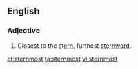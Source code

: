 ==English==

===Adjective===
{{en-adj|-}}

# Closest to the [[stern]], furthest [[sternward]].

[[et:sternmost]]
[[ta:sternmost]]
[[vi:sternmost]]